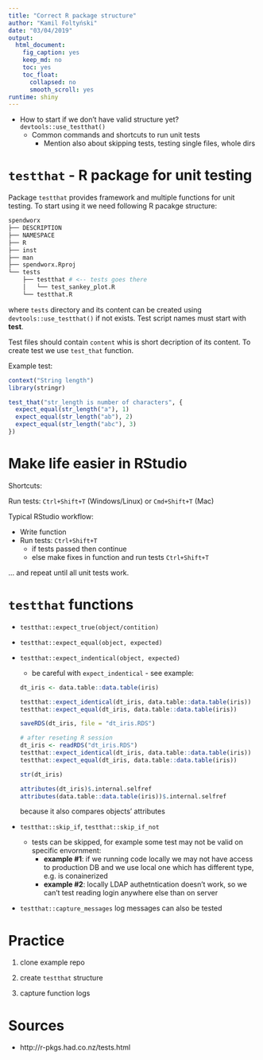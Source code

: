 ```yaml
---
title: "Correct R package structure"
author: "Kamil Foltyński"
date: "03/04/2019"
output:
  html_document:
    fig_caption: yes
    keep_md: no
    toc: yes
    toc_float:
      collapsed: no
      smooth_scroll: yes
runtime: shiny
---
```


* How to start if we don't have valid structure yet? `devtools::use_testthat()`
  * Common commands and shortcuts to run unit tests
    * Mention also about skipping tests, testing single files, whole dirs


# `testthat` - R package for unit testing

Package `testthat` provides framework and multiple functions for unit testing. To start using it 
we need following R pacakge structure:


```bash
spendworx
├── DESCRIPTION
├── NAMESPACE
├── R
├── inst
├── man
├── spendworx.Rproj
└── tests
    ├── testthat # <-- tests goes there
    │   └── test_sankey_plot.R
    └── testthat.R
```

where `tests` directory and its content can be created using `devtools::use_testthat()` if not exists. 
Test script names must start with **test**.

Test files should contain `content` whis is short decription of its content. 
To create test we use `test_that` function.

Example test:

```r
context("String length")
library(stringr)

test_that("str_length is number of characters", {
  expect_equal(str_length("a"), 1)
  expect_equal(str_length("ab"), 2)
  expect_equal(str_length("abc"), 3)
})

```

# Make life easier in RStudio

Shortcuts:

Run tests: `Ctrl+Shift+T` (Windows/Linux) or `Cmd+Shift+T` (Mac)

Typical RStudio workflow:

* Write function
* Run tests: `Ctrl+Shift+T`
  * if tests passed then continue
  * else make fixes in function and run tests `Ctrl+Shift+T`

... and repeat until all unit tests work.

# `testthat` functions

* `testthat::expect_true(object/contition)`
* `testthat::expect_equal(object, expected)`
* `testthat::expect_indentical(object, expected)`
  * be careful with `expect_indentical` -  see example:

  ```r
  dt_iris <- data.table::data.table(iris)
  
  testthat::expect_identical(dt_iris, data.table::data.table(iris))
  testthat::expect_equal(dt_iris, data.table::data.table(iris))
  
  saveRDS(dt_iris, file = "dt_iris.RDS")
  
  # after reseting R session
  dt_iris <- readRDS("dt_iris.RDS")
  testthat::expect_identical(dt_iris, data.table::data.table(iris))
  testthat::expect_equal(dt_iris, data.table::data.table(iris))
  
  str(dt_iris)
  
  attributes(dt_iris)$.internal.selfref
  attributes(data.table::data.table(iris))$.internal.selfref
  ```
  
  because it also compares objects' attributes

* `testthat::skip_if`, `testthat::skip_if_not`
  * tests can be skipped, for example some test may not be valid on specific envornment:
    * **example #1**: if we running code locally we may not have access to production DB and we use local one which has different type, e.g. is conainerized
    * **example #2**: locally LDAP authetntication doesn't work, so we can't test reading login anywhere else than on server
* `testthat::capture_messages` log messages can also be tested

# Practice

1. clone example repo

2. create `testthat` structure

3. capture function logs

# Sources

* http://r-pkgs.had.co.nz/tests.html
